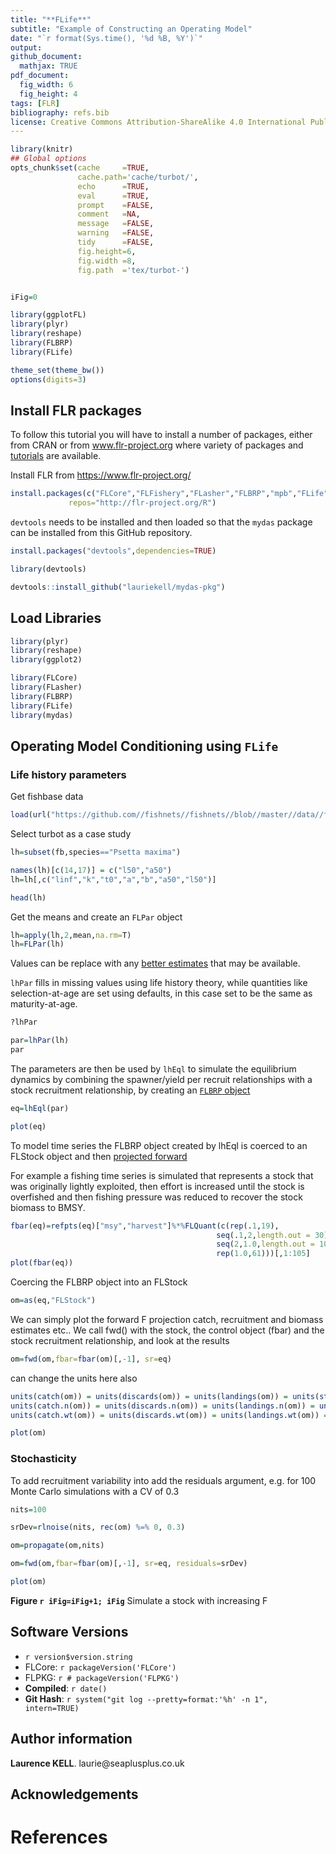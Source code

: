 ```yaml
---
title: "**FLife**"
subtitle: "Example of Constructing an Operating Model"
date: "`r format(Sys.time(), '%d %B, %Y')`"
output:
github_document:
  mathjax: TRUE
pdf_document:
  fig_width: 6 
  fig_height: 4 
tags: [FLR]
bibliography: refs.bib
license: Creative Commons Attribution-ShareAlike 4.0 International Public License
---
```


```r
library(knitr)
## Global options
opts_chunk$set(cache     =TRUE,
               cache.path='cache/turbot/',
               echo      =TRUE,
               eval      =TRUE,
               prompt    =FALSE,
               comment   =NA,
               message   =FALSE,
               warning   =FALSE,
               tidy      =FALSE,
               fig.height=6,
               fig.width =8,
               fig.path  ='tex/turbot-')


iFig=0
```


```r
library(ggplotFL)
library(plyr)
library(reshape)
library(FLBRP)
library(FLife)
```

```r
theme_set(theme_bw())
options(digits=3)
```

## Install FLR packages

To follow this tutorial you will have to install a number of packages, either from CRAN or from [www.flr-project.org](http://www.flr-project.org) where variety of packages and [tutorials](https://www.flr-project.org/doc/) are available.

Install FLR from [https://www.flr-project.org/](www.flr-project.org/)
```r
install.packages(c("FLCore","FLFishery","FLasher","FLBRP","mpb","FLife"), 
             repos="http://flr-project.org/R")
```

`devtools` needs to be installed and then loaded so that the `mydas` package can be installed from this GitHub repository.

```r
install.packages("devtools",dependencies=TRUE)
```

```r
library(devtools)

devtools::install_github("lauriekell/mydas-pkg")
```

## Load Libraries
```r
library(plyr)
library(reshape)
library(ggplot2)
```

```r
library(FLCore)
library(FLasher)
library(FLBRP)
library(FLife)
library(mydas)
```

## Operating Model Conditioning using `FLife`

### Life history parameters
Get fishbase data
```r
load(url("https://github.com//fishnets//fishnets//blob//master//data//fishbase-web//fishbase-web.RData?raw=True"))
```

Select turbot as a case study
```r
lh=subset(fb,species=="Psetta maxima")

names(lh)[c(14,17)] = c("l50","a50")
lh=lh[,c("linf","k","t0","a","b","a50","l50")]

head(lh)
```

Get the means and create an `FLPar` object
```r
lh=apply(lh,2,mean,na.rm=T)
lh=FLPar(lh)
```

Values can be replace with any [better estimates](https://www.researchgate.net/publication/236650425_Ecological_and_economic_trade-offs_in_the_management_of_mixed_fisheries_A_case_study_of_spawning_closures_in_flatfish_fisheries) that may be available.

`lhPar` fills in missing values using life history theory, while quantities like selection-at-age are set using defaults, in this case set to be the same as maturity-at-age.  


```r
?lhPar
```

```r
par=lhPar(lh)
par
```

The parameters are then be used by `lhEql` to simulate the equilibrium dynamics by combining the spawner/yield per recruit relationships with a stock recruitment relationship, by creating an [`FLBRP` object](https://www.flr-project.org/doc/Reference_points_for_fisheries_management_with_FLBRP.html)

```r
eq=lhEql(par)

plot(eq)
```

To model time series the FLBRP object created by lhEql is coerced to an FLStock object and then [projected forward](https://www.flr-project.org/doc/Forecasting_on_the_Medium_Term_for_advice_using_FLasher.html)

For example a fishing time series is simulated that represents a stock that was originally lightly exploited, then effort is increased until the stock is overfished and then fishing pressure was reduced to recover the stock biomass to BMSY.

```r
fbar(eq)=refpts(eq)["msy","harvest"]%*%FLQuant(c(rep(.1,19),
                                              seq(.1,2,length.out = 30),
                                              seq(2,1.0,length.out = 10),
                                              rep(1.0,61)))[,1:105]
plot(fbar(eq))
```
Coercing the FLBRP object into an FLStock

```r
om=as(eq,"FLStock")
```
We can simply plot the forward F projection catch, recruitment and biomass estimates etc..
We call fwd() with the stock, the control object (fbar) and the stock recruitment relationship, and look at the results

```r
om=fwd(om,fbar=fbar(om)[,-1], sr=eq)
```
can change the units here also
```r
units(catch(om)) = units(discards(om)) = units(landings(om)) = units(stock(om)) = 'tonnes'
units(catch.n(om)) = units(discards.n(om)) = units(landings.n(om)) = units(stock.n(om)) = '1000'
units(catch.wt(om)) = units(discards.wt(om)) = units(landings.wt(om)) = units(stock.wt(om)) = 'kg'

plot(om)
```

### Stochasticity 
To add recruitment variability into add the residuals argument, e.g. for 100 Monte Carlo simulations with a CV of 0.3  
```r
nits=100

srDev=rlnoise(nits, rec(om) %=% 0, 0.3)

om=propagate(om,nits)

om=fwd(om,fbar=fbar(om)[,-1], sr=eq, residuals=srDev)
```

```r
plot(om)
```


**Figure `r iFig=iFig+1; iFig`** Simulate a stock with increasing F

## Software Versions

* `r version$version.string`
* FLCore: `r packageVersion('FLCore')`
* FLPKG: `r # packageVersion('FLPKG')`
* **Compiled**: `r date()`
* **Git Hash**: `r system("git log --pretty=format:'%h' -n 1", intern=TRUE)`

## Author information

**Laurence KELL**. laurie@seaplusplus.co.uk

## Acknowledgements


# References {#References}


